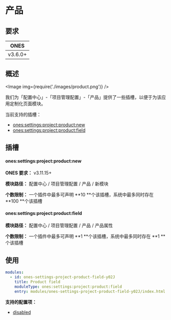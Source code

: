 # 产品

## 要求

|  ONES   |
| :-----: |
| v3.6.0+ |

## 概述

<Image img={require('./images/product.png')} />

我们为「配置中心」-「项目管理配置」-「产品」提供了一些插槽，以便于为该应用定制化页面模块。

当前支持的插槽：

- [ones:settings:project:product:new](#onessettingsprojectproductnew)
- [ones:settings:project:product:field](#onessettingsprojectproductfield)

## 插槽

#### ones:settings:project:product:new

**ONES 要求：** v3.11.15+

**模块路径：** 配置中心 / 项目管理配置 / 产品 / 新模块

**个数限制：** 一个插件中最多可声明 **10 **个该插槽，系统中最多同时存在 **100 **个该插槽

#### ones:settings:project:product:field

**模块路径：** 配置中心 / 项目管理配置 / 产品 / 产品属性

**个数限制：** 一个插件中最多可声明 **1 **个该插槽，系统中最多同时存在 **1 **个该插槽

## 使用

```yaml
modules:
  - id: ones-settings-project-product-field-y02J
    title: Product field
    moduleType: ones:settings:project:product:field
    entry: modules/ones-settings-project-product-field-y02J/index.html
```

**支持的配置项：**

- [disabled](../../../../../../reference/config/plugin.yaml#disabled)
